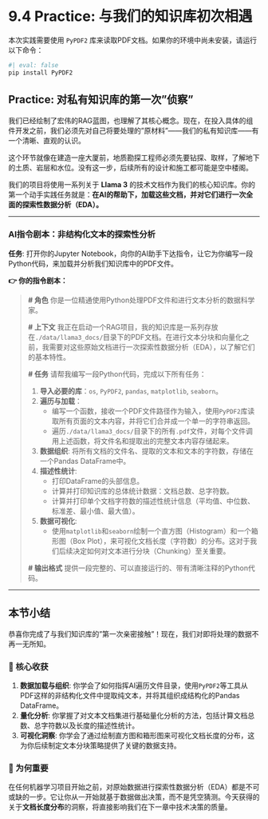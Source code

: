 # 9.4 Practice: 与我们的知识库初次相遇

::: {.callout-caution title="依赖项安装" icon="fas fa-download"}
本次实践需要使用 `PyPDF2` 库来读取PDF文档。如果你的环境中尚未安装，请运行以下命令：

```bash
#| eval: false
pip install PyPDF2
```
:::

## **Practice: 对私有知识库的第一次"侦察"**

我们已经绘制了宏伟的RAG蓝图，也理解了其核心概念。现在，在投入具体的组件开发之前，我们必须先对自己将要处理的"原材料"——我们的私有知识库——有一个清晰、直观的认识。

这个环节就像在建造一座大厦前，地质勘探工程师必须先要钻探、取样，了解地下的土质、岩层和水位。没有这一步，后续所有的设计和施工都可能是空中楼阁。

我们的项目将使用一系列关于 **Llama 3** 的技术文档作为我们的核心知识库。你的第一个动手实践任务就是：**在AI的帮助下，加载这些文档，并对它们进行一次全面的探索性数据分析（EDA）。**

---

### **AI指令剧本：非结构化文本的探索性分析**

::: {.callout-note title="动手挑战：指挥AI完成PDF文档的EDA"}

**任务**: 打开你的Jupyter Notebook，向你的AI助手下达指令，让它为你编写一段Python代码，来加载并分析我们知识库中的PDF文件。

**👉 你的指令剧本：**

> **# 角色**
> 你是一位精通使用Python处理PDF文件和进行文本分析的数据科学家。
>
> **# 上下文**
> 我正在启动一个RAG项目，我的知识库是一系列存放在`./data/llama3_docs/`目录下的PDF文档。在进行文本分块和向量化之前，我需要对这些原始文档进行一次探索性数据分析（EDA），以了解它们的基本特性。
>
> **# 任务**
> 请帮我编写一段Python代码，完成以下所有任务：
>
> 1.  **导入必要的库**：`os`, `PyPDF2`, `pandas`, `matplotlib`, `seaborn`。
> 2.  **遍历与加载**：
>     *   编写一个函数，接收一个PDF文件路径作为输入，使用`PyPDF2`库读取所有页面的文本内容，并将它们合并成一个单一的字符串返回。
>     *   遍历`./data/llama3_docs/`目录下的所有`.pdf`文件，对每个文件调用上述函数，将文件名和提取出的完整文本内容存储起来。
> 3.  **数据组织**: 将所有文档的文件名、提取的文本和文本的字符数，存储在一个Pandas DataFrame中。
> 4.  **描述性统计**:
>     *   打印DataFrame的头部信息。
>     *   计算并打印知识库的总体统计数据：文档总数、总字符数。
>     *   计算并打印单个文档字符数的描述性统计信息（平均值、中位数、标准差、最小值、最大值）。
> 5.  **数据可视化**:
>     *   使用`matplotlib`和`seaborn`绘制一个直方图（Histogram）和一个箱形图（Box Plot），来可视化文档长度（字符数）的分布。这对于我们后续决定如何对文本进行分块（Chunking）至关重要。
>
> **# 输出格式**
> 提供一段完整的、可以直接运行的、带有清晰注释的Python代码。

:::

---

## 本节小结

恭喜你完成了与我们知识库的"第一次亲密接触"！现在，我们对即将处理的数据不再一无所知。

### 🎯 核心收获
1.  **数据加载与组织**: 你学会了如何指挥AI遍历文件目录，使用`PyPDF2`等工具从PDF这样的非结构化文件中提取纯文本，并将其组织成结构化的Pandas DataFrame。
2.  **量化分析**: 你掌握了对文本文档集进行基础量化分析的方法，包括计算文档总数、总字符数以及长度的描述性统计。
3.  **可视化洞察**: 你学会了通过绘制直方图和箱形图来可视化文档长度的分布，这为你后续制定文本分块策略提供了关键的数据支持。

### 🤔 为何重要
在任何机器学习项目开始之前，对原始数据进行探索性数据分析（EDA）都是不可或缺的一步。它让你从一开始就基于数据做出决策，而不是凭空猜测。今天获得的关于**文档长度分布**的洞察，将直接影响我们在下一章中技术决策的质量。 